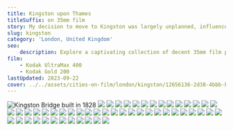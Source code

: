 ```yaml
---
title: Kingston upon Thames
titleSuffix: on 35mm film
story: My decision to move to Kingston was largely unplanned, influenced by the location of the first University that accepted my application. However, this seemingly arbitrary choice turned out to be a fantastic one, as I've grown to adore this city.
slug: kingston
category: 'London, United Kingdom'
seo:
    description: Explore a captivating collection of decent 35mm film photography, capturing the unique charm and vibrant life of Kingston upon Thames, a historic town rich in culture and beauty.
film:
    - Kodak UltraMax 400
    - Kodak Gold 200
lastUpdated: 2023-09-22
cover: ../../assets/cities-on-film/london/kingston/12656136-2d38-4bbb-b5f2-06d17299e1df.avif
---
```

![Kingston Bridge built in 1828](../../assets/cities-on-film/london/kingston/12656136-2d38-4bbb-b5f2-06d17299e1df.avif)
![](../../assets/cities-on-film/london/kingston/a0d58300-4810-4b1a-8fd6-15420d37640b.avif)
![](../../assets/cities-on-film/london/kingston/4e3fed48-8350-4ba4-8dcb-fdae2c01c487.avif)
![](../../assets/cities-on-film/london/kingston/40314b12-18ba-4ebd-9872-ff37635fb271.avif)
![](../../assets/cities-on-film/london/kingston/d30288e5-286c-49d1-a198-f03f0bfbc83d.avif)
![](../../assets/cities-on-film/london/kingston/f1d925a2-130d-4e0c-aff3-65380b785687.avif)
![](../../assets/cities-on-film/london/kingston/c6958c5b-6028-4374-b70b-b9104781fbda.avif)
![](../../assets/cities-on-film/london/kingston/d2de31a1-1ba3-476b-a3ea-14787507a052.avif)
![](../../assets/cities-on-film/london/kingston/6e4125d1-9000-4d25-b014-c5d754bf31a8.avif)
![](../../assets/cities-on-film/london/kingston/184fb998-fe8f-441d-9dd1-133a260048ca.avif)
![](../../assets/cities-on-film/london/kingston/cca8d717-6720-4fc7-b171-0222c77a408f.avif)
![](../../assets/cities-on-film/london/kingston/8fb06978-87de-4e83-9553-6df8c45e99a2.avif)
![](../../assets/cities-on-film/london/kingston/033324f2-06d6-4142-a919-7606e2550680.avif)
![](../../assets/cities-on-film/london/kingston/8455aa5b-348f-48f9-8f57-5f7f9605c67d.avif)
![](../../assets/cities-on-film/london/kingston/8a300006-e0f4-4bf3-9821-e516cd265cc0.avif)
![](../../assets/cities-on-film/london/kingston/33d4df05-1e41-4dd4-b303-d44bd22ff428.avif)
![](../../assets/cities-on-film/london/kingston/f9f99336-c7e6-4a53-abd9-e1d684837226.avif)
![](../../assets/cities-on-film/london/kingston/621e9b11-ad1b-4354-8bd6-781eb360ed98.avif)
![](../../assets/cities-on-film/london/kingston/f47bcb4f-ae76-4f9b-a7a9-ad12267cc3a4.avif)
![](../../assets/cities-on-film/london/kingston/8261304e-83b0-4d93-958f-9f54acc584ba.avif)
![](../../assets/cities-on-film/london/kingston/3de6fb17-48bb-4624-b5e6-b4eefd96c29d.avif)
![](../../assets/cities-on-film/london/kingston/5088bd17-54e5-4e68-8f90-cedfb84048b5.avif)
![](../../assets/cities-on-film/london/kingston/fa9f176e-9bdf-45d6-8423-f3abaa2f2727.avif)
![](../../assets/cities-on-film/london/kingston/7886908a-b548-4322-94bd-56cf814c1122.avif)
![](../../assets/cities-on-film/london/kingston/bfce870c-1cb2-4598-a26a-d03b92b342f6.avif)
![](../../assets/cities-on-film/london/kingston/8fe54d17-6bbb-4885-8954-7d7d4a3a6e34.avif)
![](../../assets/cities-on-film/london/kingston/b26eb4a2-8ea7-4303-b0ce-cd8d2e1d8d11.avif)
![](../../assets/cities-on-film/london/kingston/663fa441-4a06-421c-ae48-9952c9ee537b.avif)
![](../../assets/cities-on-film/london/kingston/3addaa66-5cbb-437c-b8d7-ad002559b3db.avif)
![](../../assets/cities-on-film/london/kingston/c0a79b30-ae8c-458f-b93b-0a4511d987b3.avif)
![](../../assets/cities-on-film/london/kingston/fa804e76-cc8d-41d1-b5fe-394adc6dfc7c.avif)
![](../../assets/cities-on-film/london/kingston/752073a2-eb6c-4039-add9-c43e654fa124.avif)
![](../../assets/cities-on-film/london/kingston/fe51c94b-e35f-4e4d-bc27-dfeb149dcc00.avif)
![](../../assets/cities-on-film/london/kingston/af3ad9e6-ae76-4aad-8347-0918d3a94417.avif)
![](../../assets/cities-on-film/london/kingston/445a8349-3d92-4e66-8239-8cdcbca7e00f.avif)
![](../../assets/cities-on-film/london/kingston/eeb35de0-46bb-4ed2-8347-96e16d8c8fbd.avif)
![](../../assets/cities-on-film/london/kingston/b98b623b-e1ce-4a8c-a838-8eddd47311ee.avif)
![](../../assets/cities-on-film/london/kingston/8bf0c7cf-e135-4fd4-8898-086016665523.avif)
![](../../assets/cities-on-film/london/kingston/aa528878-2de7-41b6-a370-7709324ee96e.avif)
![](../../assets/cities-on-film/london/kingston/78a2e5f1-a85e-44a8-af90-119118e7f781.avif)
![](../../assets/cities-on-film/london/kingston/ffaf6406-16a6-4d69-a874-8bbf6a621020.avif)
![](../../assets/cities-on-film/london/kingston/2d98dff9-3b61-49c6-a2e6-21c4fca64347.avif)
![](../../assets/cities-on-film/london/kingston/3d4b41cf-77a9-4eae-b87b-e540233e7730.avif)
![](../../assets/cities-on-film/london/kingston/7be6be22-0000-471d-9358-9b8aaa9f1da7.avif)
![](../../assets/cities-on-film/london/kingston/550b7f79-58ab-4fa0-bb7a-d415949df39e.avif)
![](../../assets/cities-on-film/london/kingston/5efeafa2-bfde-42f9-af44-2abe2f8bd752.avif)
![](../../assets/cities-on-film/london/kingston/82139954-f1da-494b-8350-5a1c14f6e5fb.avif)
![](../../assets/cities-on-film/london/kingston/5f674178-ca19-400f-8c7e-8b5b3394893d.avif)
![](../../assets/cities-on-film/london/kingston/57aefd8a-a774-4d2f-8c67-0f26c72c49e2.avif)
![](../../assets/cities-on-film/london/kingston/4097b883-1b7d-41a8-870b-1e9a2c6b096b.avif)
![](../../assets/cities-on-film/london/kingston/5e34cd1b-dd69-4076-9c59-6abe530ff644.avif)
![](../../assets/cities-on-film/london/kingston/cfddb65d-cecb-4cca-8cac-6ac2107f3b78.avif)